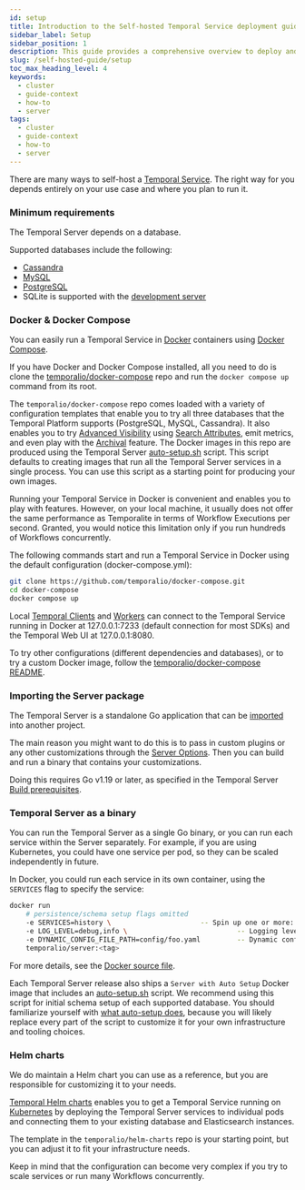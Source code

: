 ```yaml
---
id: setup
title: Introduction to the Self-hosted Temporal Service deployment guide
sidebar_label: Setup
sidebar_position: 1
description: This guide provides a comprehensive overview to deploy and operate a Temporal Service in a live environment.
slug: /self-hosted-guide/setup
toc_max_heading_level: 4
keywords:
  - cluster
  - guide-context
  - how-to
  - server
tags:
  - cluster
  - guide-context
  - how-to
  - server
---
```


There are many ways to self-host a [Temporal Service](/clusters).
The right way for you depends entirely on your use case and where you plan to run it.

### Minimum requirements

The Temporal Server depends on a database.

Supported databases include the following:

- [Cassandra](/self-hosted-guide/visibility#cassandra)
- [MySQL](/self-hosted-guide/visibility#mysql)
- [PostgreSQL](/self-hosted-guide/visibility#postgresql)
- SQLite is supported with the [development server](/cli#start-dev-server)

### Docker & Docker Compose

You can easily run a Temporal Service in [Docker](https://docs.docker.com/engine/install) containers using [Docker Compose](https://docs.docker.com/compose/install).

If you have Docker and Docker Compose installed, all you need to do is clone the [temporalio/docker-compose](https://github.com/temporalio/docker-compose) repo and run the `docker compose up` command from its root.

The `temporalio/docker-compose` repo comes loaded with a variety of configuration templates that enable you to try all three databases that the Temporal Platform supports (PostgreSQL, MySQL, Cassandra).
It also enables you to try [Advanced Visibility](/visibility#advanced-visibility) using [Search Attributes](/visibility#search-attribute), emit metrics, and even play with the [Archival](/clusters#archival) feature.
The Docker images in this repo are produced using the Temporal Server [auto-setup.sh](https://github.com/temporalio/docker-builds/blob/main/docker/auto-setup.sh) script.
This script defaults to creating images that run all the Temporal Server services in a single process.
You can use this script as a starting point for producing your own images.

Running your Temporal Service in Docker is convenient and enables you to play with features.
However, on your local machine, it usually does not offer the same performance as Temporalite in terms of Workflow Executions per second.
Granted, you would notice this limitation only if you run hundreds of Workflows concurrently.

The following commands start and run a Temporal Service in Docker using the default configuration (docker-compose.yml):

```bash
git clone https://github.com/temporalio/docker-compose.git
cd docker-compose
docker compose up
```

Local [Temporal Clients](/temporal#temporal-client) and [Workers](/workers) can connect to the Temporal Service running in Docker at 127.0.0.1:7233 (default connection for most SDKs) and the Temporal Web UI at 127.0.0.1:8080.

To try other configurations (different dependencies and databases), or to try a custom Docker image, follow the [temporalio/docker-compose README](https://github.com/temporalio/docker-compose/blob/main/README.md).

### Importing the Server package

The Temporal Server is a standalone Go application that can be [imported](/references/server-options) into another project.

The main reason you might want to do this is to pass in custom plugins or any other customizations through the [Server Options](/references/server-options).
Then you can build and run a binary that contains your customizations.

Doing this requires Go v1.19 or later, as specified in the Temporal Server [Build prerequisites](https://github.com/temporalio/temporal/blob/main/CONTRIBUTING.md#build-prerequisites).

### Temporal Server as a binary

You can run the Temporal Server as a single Go binary, or you can run each service within the Server separately.
For example, if you are using Kubernetes, you could have one service per pod, so they can be scaled independently in future.

In Docker, you could run each service in its own container, using the `SERVICES` flag to specify the service:

```bash
docker run
    # persistence/schema setup flags omitted
    -e SERVICES=history \                      -- Spin up one or more: history, matching, worker, frontend
    -e LOG_LEVEL=debug,info \                           -- Logging level
    -e DYNAMIC_CONFIG_FILE_PATH=config/foo.yaml         -- Dynamic config file to be watched
    temporalio/server:<tag>
```

For more details, see the [Docker source file](https://github.com/temporalio/temporal/tree/master/docker).

Each Temporal Server release also ships a `Server with Auto Setup` Docker image that includes an [auto-setup.sh](https://github.com/temporalio/docker-builds/blob/main/docker/auto-setup.sh) script.
We recommend using this script for initial schema setup of each supported database.
You should familiarize yourself with [what auto-setup does](https://temporal.io/blog/auto-setup), because you will likely replace every part of the script to customize it for your own infrastructure and tooling choices.

### Helm charts

We do maintain a Helm chart you can use as a reference, but you are responsible for customizing it to your needs.

[Temporal Helm charts](https://github.com/temporalio/helm-charts) enables you to get a Temporal Service running on [Kubernetes](https://kubernetes.io/) by deploying the Temporal Server services to individual pods and connecting them to your existing database and Elasticsearch instances.

The template in the `temporalio/helm-charts` repo is your starting point, but you can adjust it to fit your infrastructure needs.

Keep in mind that the configuration can become very complex if you try to scale services or run many Workflows concurrently.

